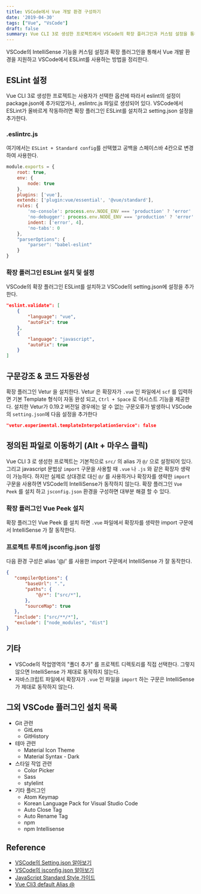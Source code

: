 ```yaml
---
title: VSCode에서 Vue 개발 환경 구성하기
date: '2019-04-30'
tags: ["Vue", "VsCode"]
draft: false
summary: Vue CLI 3로 생성한 프로젝트에서 VSCode의 확장 플러그인과 커스텀 설정을 통해 IntelliSense와 ESLint를 활용할 수 있다. 
---
```


VSCode의 IntelliSense 기능을 커스텀 설정과 확장 플러그인을 통해서 Vue 개발 환경을 지원하고 VSCode에서 ESLint를 사용하는 방법을 정리한다.

## ESLint 설정

Vue CLI 3로 생성한 프로젝트는 사용자가 선택한 옵션에 따라서 eslint의 설정이 package.json에 추가되었거나, .eslintrc.js 파일로 생성되어 있다. VSCode에서 ESLint가 올바르게 작동하려면 확장 플러그인 ESLint를 설치하고 setting.json 설정을 추가한다.

### .eslintrc.js

여기에서는 `ESLint + Standard config`를 선택했고 공백을 스페이스바 4칸으로 변경하여 사용한다.

```js:.eslintrc.js
module.exports = {
    root: true,
    env: {
        node: true
    },
    plugins: ['vue'],
    extends: ['plugin:vue/essential', '@vue/standard'],
    rules: {
        'no-console': process.env.NODE_ENV === 'production' ? 'error' : 'off',
        'no-debugger': process.env.NODE_ENV === 'production' ? 'error' : 'off',
        indent: ['error', 4],
        'no-tabs': 0
    },
    "parserOptions": {
        "parser": "babel-eslint"
    }
}
```

### 확장 플러그인 ESLint 설치 및 설정

VSCode의 확장 플러그인 ESLint를 설치하고 VSCode의 setting.json에 설정을 추가한다.

```json:setting.json
"eslint.validate": [
    {
        "language": "vue",
        "autoFix": true
    },
    {
        "language": "javascript",
        "autoFix": true
    }
]
```

## 구문강조 & 코드 자동완성

확장 플러그인 Vetur 을 설치한다. Vetur 은 확장자가 `.vue` 인 파일에서 `scf` 를 입력하면 기본 Template 형식이 자동 완성 되고,  `Ctrl + Space` 로  어시스트 기능을 제공한다. 설치한 Vetur가 0.19.2 버전일 경우에는 알 수 없는 구문오류가 발생하니 VSCode의 `setting.json`에 다음 설정을 추가한다  

```json:setting.json
"vetur.experimental.templateInterpolationService": false
```

## 정의된 파일로 이동하기 (Alt + 마우스 클릭)

Vue CLI 3 로 생성한 프로젝트는 기본적으로 `src/` 의 alias 가 `@/` 으로 설정되어 있다. 그리고 javascript 문법상 `import` 구문을 사용할 때 `.vue` 나 `.js` 와 같은 확장자 생략이 가능하다. 하지만 실제로 상대경로 대신 `@/` 를 사용하거나 확장자를 생략한 `import` 구문을 사용하면 VSCode의 IntelliSense가 동작하지 않는다. 확장 플러그인 `Vue Peek` 를 설치 하고 `jsconfig.json` 환경을 구성하면 대부분 해결 할 수 있다.  

### 확장 플러그인 Vue Peek 설치

확장 플러그인 Vue Peek 를 설치 하면 `.vue` 파일에서 확장자를 생략한 import 구문에서 IntelliSense 가 잘 동작한다.

### 프로젝트 루트에 jsconfig.json 설정

다음 환경 구성은 alias '@/' 를 사용한 import 구문에서 IntelliSense 가 잘 동작한다.

```json:jsconfig.json
{
   "compilerOptions": {
       "baseUrl": ".",
       "paths": {
           "@/*": ["src/*"],
       },
       "sourceMap": true
   },
   "include": ["src/**/*"],
   "exclude": ["node_modules", "dist"]
}
```

## 기타

* VSCode의 작업영역의 "폴더 추가" 를 프로젝트 디렉토리를 직접 선택한다. 그렇지 않으면 IntelliSense 가 제대로 동작하지 않는다.
* 자바스크립트 파일에서 확장자가 `.vue` 인 파일을 `import` 하는 구문은 IntelliSense 가 제대로 동작하지 않는다.

## 그외 VSCode 플러그인 설치 목록

* Git 관련
  * GitLens
  * GitHistory
* 테마 관련
  * Material Icon Theme
  * Material Syntax - Dark
* 스타일 작업 관련
  * Color Picker
  * Sass
  * stylelint
* 기타 플러그인
  * Atom Keymap
  * Korean Language Pack for Visual Studio Code
  * Auto Close Tag
  * Auto Rename Tag
  * npm
  * npm Intellisense

## Reference

* [VSCode의 Setting.json 알아보기](https://vscode.readthedocs.io/en/latest/getstarted/settings/)
* [VSCode의 jsconfig.json 알아보기](https://code.visualstudio.com/docs/languages/jsconfig)
* [JavaScript Standard Style 가이드](https://standardjs.com/)
* [Vue Cli3 default Alias @](https://github.com/vuejs/vue-cli/blob/ff57b8f55fa69873f643e418cfe6d4842d7c7674/packages/%40vue/cli-service/lib/config/base.js#L49-L50)
